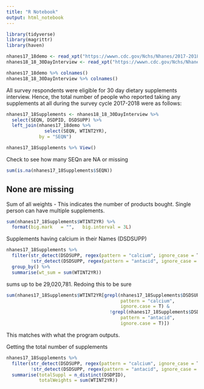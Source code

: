 ```yaml
---
title: "R Notebook"
output: html_notebook
---
```


```r
library(tidyverse)
library(magrittr)
library(haven)

```

```r
nhanes17_18demo <- read_xpt("https://wwwn.cdc.gov/Nchs/Nhanes/2017-2018/DEMO_J.XPT")
nhanes18_18_30DayInterview <- read_xpt("https://wwwn.cdc.gov/Nchs/Nhanes/2017-2018/DSQIDS_J.XPT")
```

```r
nhanes17_18demo %>% colnames()
nhanes18_18_30DayInterview %>% colnames()
```

All survey respondents were eligible for 30 day dietary supplements interview. Hence, the total number of people who reported taking any supplements at all during the survey cycle 2017-2018 were as follows:


```r
nhanes17_18Supplements <- nhanes18_18_30DayInterview %>% 
  select(SEQN, DSDPID, DSDSUPP) %>%
  left_join(nhanes17_18demo %>% 
              select(SEQN, WTINT2YR),
            by = "SEQN")
```

```r
nhanes17_18Supplements %>% View()
```

Check to see how many SEQn are NA or missing

```r
sum(is.na(nhanes17_18Supplements$SEQN))
```
## None are missing

Sum of all weights - This indicates the number of products bought. Single person can have multiple supplements.
```r
sum(nhanes17_18Supplements$WTINT2YR) %>%
  format(big.mark   = "",   big.interval = 3L)
```
Supplements having calcium in their Names (DSDSUPP)
```r
nhanes17_18Supplements %>% 
  filter(str_detect(DSDSUPP, regex(pattern = "calcium", ignore_case = T)),
         !str_detect(DSDSUPP, regex(pattern = "antacid", ignore_case = T))) %>%
  group_by() %>%
  summarise(wt_sum = sum(WTINT2YR))
```
sums up to be 29,020,781. Redoing this to be sure

```r
sum(nhanes17_18Supplements$WTINT2YR[grepl(nhanes17_18Supplements$DSDSUPP,
                                          pattern = "calcium",
                                          ignore.case = T) &
                                      !grepl(nhanes17_18Supplements$DSDSUPP,
                                          pattern = "antacid",
                                          ignore.case = T)])
```
This matches with what the program outputs.

Getting the total number of supplements



```r
nhanes17_18Supplements %>%
  filter(str_detect(DSDSUPP, regex(pattern = "calcium", ignore_case = T)),
         !str_detect(DSDSUPP, regex(pattern = "antacid", ignore_case = T))) %>%
  summarise(totalSuppl = n_distinct(DSDPID),
            totalWeights = sum(WTINT2YR))
  
```






